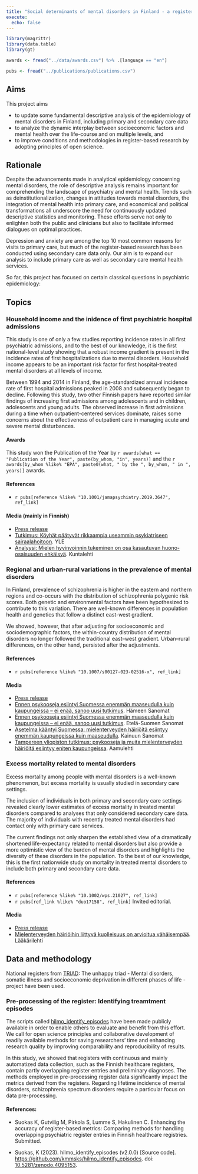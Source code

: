```yaml
---
title: "Social determinants of mental disorders in Finland - a register-based study"
execute:
  echo: false
---
```

  
```r
library(magrittr)
library(data.table)
library(gt)

awards <- fread("../data/awards.csv") %>% .[language == "en"]

pubs <- fread("../publications/publications.csv")

```

## Aims

This project aims 

- to update some fundamental descriptive analysis of the epidemiology of mental disorders in Finland, including primary and secondary care data
- to analyze the dynamic interplay between socioeconomic factors and mental health over the life-course and on multiple levels, and
- to improve conditions and methodologies in register-based research by adopting principles of open science.

## Rationale

Despite the advancements made in analytical epidemiology concerning mental disorders, the role of descriptive analysis remains important for comprehending the landscape of psychiatry and mental health. Trends such as deinstitutionalization, changes in attitudes towards mental disorders, the integration of mental health into primary care, and economical and political transformations all underscore the need for continuously updated descriptive statistics and monitoring. These efforts serve not only to enlighten both the public and clinicians but also to facilitate informed dialogues on optimal practices.

Depression and anxiety are among the top 10 most common reasons for visits to primary care, but much of the register-based research has been conducted using secondary care data only. Our aim is to expand our analysis to include primary care as well as secondary care mental health services.

So far, this project has focused on certain classical questions in psychiatric epidemiology:

## Topics

### Household income and the inidence of first psychiatric hospital admissions

This study is one of only a few studies reporting incidence rates in all first psychiatric admissions, and to the best of our knowledge, it is the first national-level study showing that a robust income gradient is present in the incidence rates of first hospitalizations due to mental disorders. Household income appears to be an important risk factor for first hospital-treated mental disorders at all levels of income.

Between 1994 and 2014 in Finland, the age-standardized annual incidence rate of first hospital admissions peaked in 2008 and subsequently began to decline. Following this study, two other Finnish papers have reported similar findings of increasing first admissions among adolescents and in children, adolescents and young adults. The observed increase in first admissions during a time when outpatient-centered services dominate, raises some concerns about the effectiveness of outpatient care in managing acute and severe mental disturbances.


#### Awards 

This study won the Publication of the Year by `r awards[what == "Publication of the Year", paste(by_whom, "in", years)]` and the `r awards[by_whom %like% "EPA", paste0(what, " by the ", by_whom, " in ", years)]` awards.

#### References

- `r pubs[reference %like% "10.1001/jamapsychiatry.2019.3647", ref_link]`

#### Media (mainly in Finnish)

- [Press release](https://www.tuni.fi/fi/ajankohtaista/tulojen-ja-ensimmaisen-psykiatrisen-sairaalahoidon-valilla-selva-yhteys)
- [Tutkimus: Köyhät päätyvät rikkaampia useammin psykiatriseen sairaalahoitoon](https://yle.fi/a/3-11129680). YLE
- [Analyysi: Mielen hyvinvoinnin tukeminen on osa kasautuvan huono-osaisuuden ehkäisyä](https://kuntalehti.fi/uutiset/sote/analyysi-mielen-hyvinvoinnin-tukeminen-on-osa-kasautuvan-huono-osaisuuden-ehkaisya/). Kuntalehti

### Regional and urban-rural variations in the prevalence of mental disorders

In Finland, prevalence of schizophrenia is higher in the eastern and northern regions and co-occurs with the distribution of schizophrenia polygenic risk scores. Both genetic and environmental factors have been hypothesized to contribute to this variation. There are well-known differences in population health and genetics that follow a distinct east-west gradient.

We showed, however, that after adjusting for socioeconomic and sociodemographic factors, the within-country distribution of mental disorders no longer followed the traditional east–west gradient. Urban–rural differences, on the other hand, persisted after the adjustments.

#### References

- `r pubs[reference %like% "10.1007/s00127-023-02516-x", ref_link]`

#### Media

- [Press release](https://www.tuni.fi/fi/ajankohtaista/mielenterveyshairiot-yleisempia-kaupungeissa-korkeammasta-tulotasosta-huolimatta) 
- [Ennen psykooseja esiintyi Suomessa enemmän maaseudulla kuin kaupungeissa – ei enää, sanoo uusi tutkimus](https://www.hameensanomat.fi/uutissuomalainen/6018026). Hämeen Sanomat
- [Ennen psykooseja esiintyi Suomessa enemmän maaseudulla kuin kaupungeissa – ei enää, sanoo uusi tutkimus](https://www.ess.fi/uutissuomalainen/6018026). Etelä-Suomen Sanomat
- [Asetelma kääntyi Suomessa: mielenterveyden häiriöitä esiintyy enemmän kaupungeissa kuin maaseudulla](https://www.kainuunsanomat.fi/artikkeli/asetelma-kaantyi-suomessa-mielenterveyden-hairioita-esiintyy-enemman-kaupungeissa-kuin-maaseudulla). Kainuun Sanomat
- [Tampereen yliopiston tutkimus: psykooseja ja muita mielenterveyden häiriöitä esiintyy eniten kaupungeissa](https://www.aamulehti.fi/kotimaa/art-2000009669630.html). Aamulehti

### Excess mortality related to mental disorders

Excess mortality among people with mental disorders is a well-known phenomenon, but excess mortality is usually studied in secondary care settings.

The inclusion of individuals in both primary and secondary care settings revealed clearly lower estimates of excess mortality in treated mental disorders compared to analyses that only considered secondary care data. The majority of individuals with recently treated mental disorders had contact only with primary care services. 

The current findings not only sharpen the established view of a dramatically shortened life-expectancy related to mental disorders but also provide a more optimistic view of the burden of mental disorders and highlights the diversity of these disorders in the population. To the best of our knowledge, this is the first nationwide study on mortality in treated mental disorders to include both primary and secondary care data.

#### References

- `r pubs[reference %like% "10.1002/wps.21027", ref_link]`
- `r pubs[ref_link %like% "duo17158", ref_link]` Invited editorial.

#### Media

- [Press release](https://www.sttinfo.fi/tiedote/69960285/mielenterveyden-hairioihin-liittyva-kuolleisuus-on-aiemmin-arvioitua-vahaisempaa?publisherId=69818730)
- [Mielenterveyden häiriöihin liittyvä kuolleisuus on arvioitua vähäisempää](https://www.laakarilehti.fi/terveydenhuolto/mielenterveyden-hairioihin-liittyva-kuolleisuus-on-arvioitua-vahaisempaa/). Lääkärilehti


## Data and methodology

National registers from [TRIAD](https://thl.fi/fi/tutkimus-ja-kehittaminen/tutkimukset-ja-hankkeet/epaonnen-kolmikko-mielenterveyden-hairiot-somaattinen-sairastavuus-ja-sosiaalinen-syrjaytyminen-elamankaarella-triad-){target="_blank"}: The unhappy triad - Mental disorders, somatic illness and socioeconomic deprivation in different phases of life - project have been used.

### Pre-processing of the register: Identifying treamtment episodes

The scripts called [hilmo_identify_episodes](https://github.com/kmmsks/hilmo_identify_episodes) have been made publicly available in order to enable others to evaluate and benefit from this effort. We call for open science principles and collaborative development of readily available methods for saving researchers' time and enhancing research quality by improving comparability and reproducibility of results. 

In this study, we showed that registers with continuous and mainly automatized data collection, such as the Finnish healthcare registers, contain partly overlapping register entries and preliminary diagnoses. The methods employed in pre-processing register data significantly impact the metrics derived from the registers. Regarding lifetime incidence of mental disorders, schizophrenia spectrum disorders require a particular focus on data pre-processing.

#### References:

- Suokas K, Gutvilig M, Pirkola S, Lumme S, Hakulinen C. Enhancing the accuracy of register-based metrics: Comparing methods for handling overlapping psychiatric register entries in Finnish healthcare registries. Submitted.

- Suokas, K (2023). hilmo_identify_episodes (v2.0.0) [Source code]. <https://github.com/kmmsks/hilmo_identify_episodes>. doi: [10.5281/zenodo.4095153](https://zenodo.org/records/10171088).


